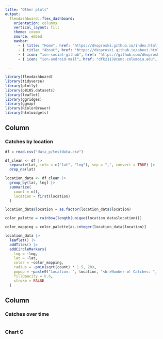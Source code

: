 ```yaml
---
title: "Other plots"
output: 
  flexdashboard::flex_dashboard:
    orientation: columns
    vertical_layout: fill
    theme: cosmo
    source: embed
    navbar:
      - { title: "Home", href: "https://dkoproski.github.io/index.html", align: left }      
      - { title: "About", href: "https://dkoproski.github.io/about.html", align: left }
      - { icon: "ion-social-github", href: "https://github.com/dkoproski/", align: right }
      - { icon: "ion-android-mail", href: "dfk2117@cumc.columbia.edu", align: right }
      
---
```


```r
library(flexdashboard)
library(tidyverse)
library(plotly)
library(p8105.datasets)
library(leaflet)
library(ggridges)
library(ggmap)
library(RColorBrewer)
library(htmlwidgets)
```

Column {data-width=450}
-----------------------------------------------------------------------

### Catches by location

```r
df = read.csv("data_p/testdata.csv")

df_clean <- df |> 
  separate(Lat, into = c("lat", "lng"), sep = ",", convert = TRUE) |> 
  drop_na(lat)

location_data <- df_clean |> 
  group_by(lat, lng) |> 
  summarize(
    count = n(),
    location = first(location)
  )

location_data$location = as.factor(location_data$location)

color_palette = rainbow(length(unique(location_data$location)))

color_mapping = color_palette[as.integer(location_data$location)]

location_data |> 
  leaflet() |> 
  addTiles() |> 
  addCircleMarkers(
    lng = ~lng, 
    lat = ~lat, 
    color = ~color_mapping,
    radius = ~pmin(sqrt(count) * 1.5, 20), 
    popup = ~paste0("Location: ", location, "<br>Number of Catches: ", count),
    fillOpacity = 0.6, 
    stroke = FALSE
  )
```

Column {data-width=350}
-----------------------------------------------------------------------

### Catches over time

```r

```

### Chart C

```r

```


